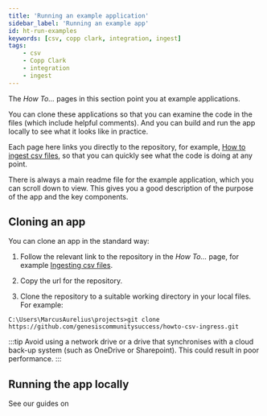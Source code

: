 ```yaml
---
title: 'Running an example application'
sidebar_label: 'Running an example app'
id: ht-run-examples
keywords: [csv, copp clark, integration, ingest]
tags:
    - csv
    - Copp Clark
    - integration
    - ingest
---
```






The *How To...* pages in this section point you at example applications. 

You can clone these applications so that you can examine the code in the files (which include helpful comments). And you can build and run the app locally to see what it looks like in practice.

Each page here links you directly to the repository, for example, [How to ingest csv files](https://github.com/genesiscommunitysuccess/howto-csv-ingress/tree/main), so that you can quickly see what the code is doing at any point.

There is always a main readme file for the example application, which you can scroll down to view. This gives you a good description of the purpose of the app and the key components.

## Cloning an app

You can clone an app in the standard way:

1. Follow the relevant link to the repository in the *How To...* page, for example [Ingesting csv files](https://github.com/genesiscommunitysuccess/howto-csv-ingress/tree/main).

2. Copy the url for the repository.

3. Clone the repository to a suitable working directory in your local files. For example:

```
C:\Users\MarcusAurelius\projects>git clone https://github.com/genesiscommunitysuccess/howto-csv-ingress.git
```

:::tip
Avoid using a network drive or a drive that synchronises with a cloud back-up system (such as OneDrive or Sharepoint). This could result in poor performance.
:::

## Running the app locally

See our guides on 


